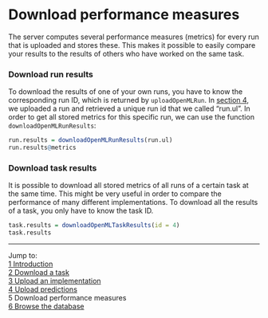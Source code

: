 Download performance measures
=============================

The server computes several performance measures (metrics) for every run that is uploaded and stores these. This makes it possible to easily compare your results to the results of others who have worked on the same task. 

### Download run results
To download the results of one of your own runs, you have to know the corresponding run ID, which is returned by `uploadOpenMLRun`. In [section 4](4-Upload-predictions.md), we uploaded a run and retrieved a unique run id that we called "run.ul". In order to get all stored metrics for this specific run, we can use the function `downloadOpenMLRunResults`:

```r
run.results = downloadOpenMLRunResults(run.ul)
run.results@metrics
```

### Download task results
It is possible to download all stored metrics of all runs of a certain task at the same time. This might be very useful in order to compare the performance of many different implementations. To download all the results of a task, you only have to know the task ID. 

```r
task.results = downloadOpenMLTaskResults(id = 4)
task.results
```

----------------------------------------------------------------------------------------------------------------------
Jump to:   
[1 Introduction](1-Introduction.md)  
[2 Download a task](2-Download-a-task.md)  
[3 Upload an implementation](3-Upload-an-implementation.md)  
[4 Upload predictions](4-Upload-predictions.md)  
5 Download performance measures  
[6 Browse the database](6-Browse-the-database.md)